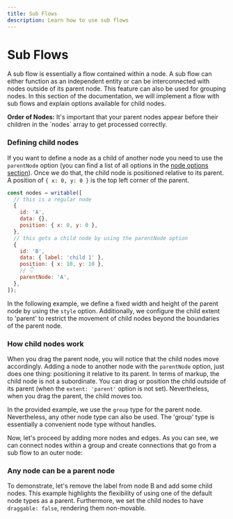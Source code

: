```yaml
---
title: Sub Flows
description: Learn how to use sub flows
---
```


# Sub Flows

A sub flow is essentially a flow contained within a node. A sub flow can either function as an independent entity or can be interconnected with nodes outside of its parent node. This feature can also be used for grouping nodes. In this section of the documentation, we will implement a flow with sub flows and explain options available for child nodes.


<Callout type="warning">
  <strong>Order of Nodes:</strong>
  It's important that your parent nodes appear before their children in the `nodes`
  array to get processed correctly.
</Callout>

### Defining child nodes

If you want to define a node as a child of another node you need to use the `parentNode` option (you can find a list of all options in the [node options section](/api-reference/types/node)). Once we do that, the child node is positioned relative to its parent. A position of `{ x: 0, y: 0 }` is the top left corner of the parent.

```js
const nodes = writable([
  // this is a regular node
  {
    id: 'A',
    data: {},
    position: { x: 0, y: 0 },
  },
  // this gets a child node by using the parentNode option
  {
    id: 'B',
    data: { label: 'child 1' },
    position: { x: 10, y: 10 },
    // 👇
    parentNode: 'A',
  },
]);
```

In the following example, we define a fixed width and height of the parent node by using the `style` option. Additionally, we configure the child extent to 'parent' to restrict the movement of child nodes beyond the boundaries of the parent node.


<ExampleViewer codePath="guides/subflows/a" editorHeight={500} />

### How child nodes work

When you drag the parent node, you will notice that the child nodes move accordingly. Adding a node to another node with the `parentNode` option, just does one thing: positioning it relative to its parent. In terms of markup, the child node is not a subordinate. You can drag or position the child outside of its parent (when the `extent: 'parent'` option is not set). Nevertheless, when you drag the parent, the child moves too.

In the provided example, we use the `group` type for the parent node. Nevertheless, any other node type can also be used. The 'group' type is essentially a convenient node type without handles.

Now, let's proceed by adding more nodes and edges. As you can see, we can connect nodes within a group and create connections that go from a sub flow to an outer node:

<ExampleViewer codePath="guides/subflows/b" editorHeight={500} />

### Any node can be a parent node

To demonstrate, let's remove the label from node B and add some child nodes. This example highlights the flexibility of using one of the default node types as a parent. Furthermore, we set the child nodes to have `draggable: false`, rendering them non-movable.

<ExampleViewer codePath="guides/subflows/c" editorHeight={500} />
